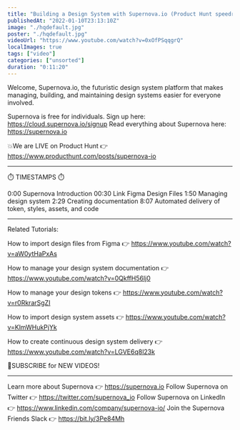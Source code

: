 ```yaml
---
title: "Building a Design System with Supernova.io (Product Hunt speedrun)"
publishedAt: "2022-01-10T23:13:10Z"
image: "./hqdefault.jpg"
poster: "./hqdefault.jpg"
videoUrl: "https://www.youtube.com/watch?v=0xOfPSqqgrQ"
localImages: true
tags: ["video"]
categories: ["unsorted"]
duration: "0:11:20"
---
```

Welcome, Supernova.io, the futuristic design system platform that makes managing, building, and maintaining design systems easier for everyone involved. 

Supernova is free for individuals. Sign up here: https://cloud.supernova.io/signup
Read everything about Supernova here: https://supernova.io

💥We are LIVE on Product Hunt 👉 https://www.producthunt.com/posts/supernova-io

--------

⏱️ TIMESTAMPS ⏱️

0:00 Supernova Introduction
00:30 Link Figma Design Files
1:50 Managing design system
2:29 Creating documentation
8:07 Automated delivery of token, styles, assets, and code

--------
Related Tutorials:

How to import design files from Figma 👉
https://www.youtube.com/watch?v=aW0ytHaPxAs

How to manage your design system documentation 👉
https://www.youtube.com/watch?v=0QkffH56lj0

How to manage your design tokens 👉
https://www.youtube.com/watch?v=r0RkrarSgZI

How to import design system assets 👉
https://www.youtube.com/watch?v=KlmWHukPjYk

How to create continuous design system delivery 👉 
https://www.youtube.com/watch?v=LGVE6q8l23k

📮SUBSCRIBE for NEW VIDEOS!

--------

Learn more about Supernova 👉 https://supernova.io
Follow Supernova on Twitter 👉  https://twitter.com/supernova_io
Follow Supernova on LinkedIn 👉 https://www.linkedin.com/company/supernova-io/
Join the Supernova Friends Slack 👉 https://bit.ly/3Pe84Mh
